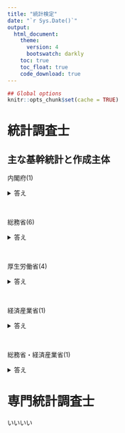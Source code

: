 ```yaml
---
title: "統計検定"
date: "`r Sys.Date()`"
output:
  html_document:
    theme:
      version: 4
      bootswatch: darkly
    toc: true
    toc_float: true
    code_download: true
---
```


<!-- 参考:https://github.com/atusy/blog/blob/master/static/examples/2021-01-21-rmd-bs4/index.Rmd --> 

```r
## Global options
knitr::opts_chunk$set(cache = TRUE)
```

# 統計調査士

## 主な基幹統計と作成主体

内閣府(1)

<details><summary>答え</summary>

- **国民経済計算**<sup>**</sup>

</details>

<br>

総務省(6)

<details><summary>答え</summary>

- **国勢統計**
- **労働力統計**
- **就業構造基本統計**
- 個人企業経済統計
- 小売物価統計
- **家計統計**
- **全国家計構造統計**
- 住宅・土地統計
- 科学技術研究統計
- 社会生活基本統計
- 地方公務員給与実態統計
- **人口推計**<sup>※*</sup>

</details>

<br>

厚生労働省(4)

<details><summary>答え</summary>

- **人口動態統計**<sup>*</sup>
- **国民生活基礎統計**
- **毎月勤労統計**
- **賃金構造基本統計**
- 薬事工業生産動態統計
- 医療施設統計<sup>*</sup>
- 患者統計
- 生命表
- 社会保障費用統計<sup>**</sup>

</details>

<br>

経済産業省(1)

<details><summary>答え</summary>

- 経済産業省生産動態統計
- 商業動態統計
- 石油製品需給動態統計
- 経済産業省企業活動基本統計
- 経済産業省特定業種石油等消費統計
- ガス事業生産動態統計
- **鉱工業指数**

</details>

<br>

総務省・経済産業省(1)

<details><summary>答え</summary>

- 経済構造統計

</details>

# 専門統計調査士

いいいい